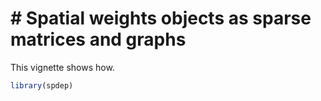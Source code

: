 <!--
%\VignetteEngine{knitr::knitr}
%\VignetteIndexEntry{Spatial weights objects as sparse matrices and graphs}
-->
# Spatial weights objects as sparse matrices and graphs
======================================================
This vignette shows how.

```r
library(spdep)
```

```r
```

```r
```

```r
```
